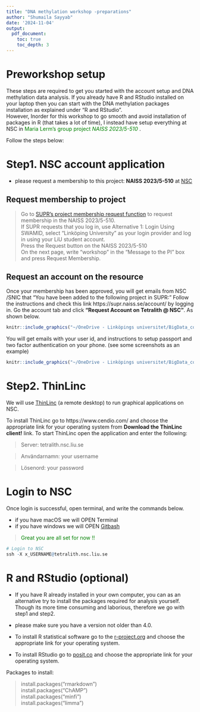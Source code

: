 ```yaml
---
title: "DNA methylation workshop -preparations"
author: "Shumaila Sayyab"
date: '2024-11-04'
output: 
  pdf_document:
    toc: true
    toc_depth: 3
---
```


# **Preworkshop setup**
These steps are required to get you started with the account setup and DNA methylation data analysis. If you already have R and RStudio installed on your laptop then you can start with the DNA methylation packages installation as explained under "R and RStudio". <br>
However, Inorder for this workshop to go smooth and avoid installation of packages in R (that takes a lot of time), I instead have setup everything at NSC in <span style="color: green;"> Maria Lerm's group project *NAISS 2023/5-510* </span>.

Follow the steps below:

# Step1. NSC account application
- please request a membership to this project: **NAISS 2023/5-510** at [NSC](https://supr.naiss.se/snic_to_naiss/)

## Request membership to project
> Go to [SUPR's project membership request function](https://supr.naiss.se/project/request/?search=) to request membership in the NAISS 2023/5-510.<br>
> If SUPR requests that you log in, use Alternative 1: Login Using SWAMID, select "Linköping University" as your login provider and log in using your LiU student account.<br>
> Press the Request button on the NAISS 2023/5-510 <br>
> On the next page, write "workshop" in the "Message to the PI" box and press Request Membership.<br>

## Request an account on the resource
Once your membership has been approved, you will get emails from NSC /SNIC that "You have been added to the following project in SUPR:" 
Follow the instructions and check this link https://supr.naiss.se/account/  by logging in. Go the account tab and click **"Request Account on Tetralith @ NSC "**. As shown below.

```r
knitr::include_graphics("~/OneDrive - Linköpings universitet/BigData_course_at_LiU/2024/Workshop/request_account.png")
```

You will get emails with your user id, and instructions to setup passport and two factor authentication on your phone. (see some screenshots as an example)


```r
knitr::include_graphics("~/OneDrive - Linköpings universitet/BigData_course_at_LiU/2024/Workshop/Password_2factor.png")
```

# Step2. ThinLinc
We will use [ThinLinc](https://www.cendio.com/) (a remote desktop) to run graphical applications on NSC. 

To install ThinLinc go to https://www.cendio.com/ and choose the appropriate link for your operating system from **Download the ThinLinc client!** link.
To start ThinLinc open the application and enter the following: 

> Server: tetralith.nsc.liu.se

> Användarnamn: your username

> Lösenord: your password


# **Login to NSC**
Once login is successful, open terminal, and write the commands below.

- if you have macOS we will OPEN  Terminal 
- if you have windows we will OPEN [Gitbash](https://git-scm.com/downloads/win)

> <span style="color: green;">Great you are all set for now !!</span>

```r
# Login to NSC
ssh -X x_USERNAME@tetralith.nsc.liu.se

```

# R and RStudio (optional)
- If you have R already installed in your own computer, you can as an alternative try to install the packages required for analysis yourself. Though its more time consuming and laborious, therefore we go with step1 and step2.

- please make sure you have a version not older than 4.0.  

- To install R statistical software go to the [r-project.org](https://cran.r-project.org/) and choose the appropriate link for your operating system.

- To install RStudio go to [posit.co](https://posit.co/download/rstudio-desktop/) and choose the appropriate link for your operating system.

Packages to install:

> install.packages("rmarkdown") <br>
> install.packages("ChAMP") <br>
> install.packages("minfi") <br>
> install.packages("limma") <br>

